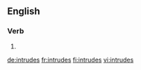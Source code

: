 ==English==

===Verb===
{{head|en}}

# {{en-third-person singular of|intrude}}

[[de:intrudes]]
[[fr:intrudes]]
[[fi:intrudes]]
[[vi:intrudes]]